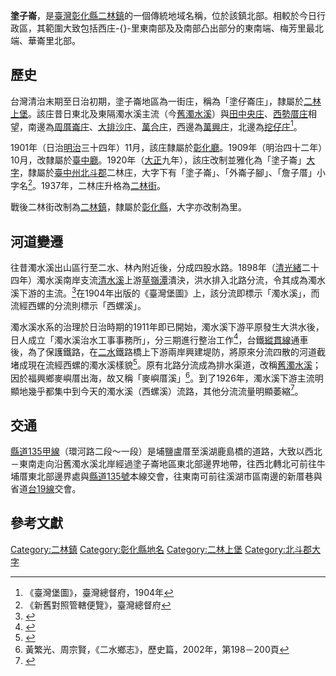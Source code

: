 {{noteTA　
|1 = zh-cn:庄; zh-hk:庄; zh-tw:庄;
}}
'''塗子崙'''，是[[臺灣|臺灣]][[彰化縣|彰化縣]][[二林鎮|二林鎮]]的一個傳統地域名稱，位於該鎮北部。相較於今日行政區，其範圍大致包括西庄-{}-里東南部及及南部凸出部分的東南端、梅芳里最北端、華崙里北部。

==歷史==
台灣清治末期至日治初期，塗子崙地區為一街庄，稱為「塗仔崙庄」，隸屬於[[二林上堡|二林上堡]]。該庄昔日東北及東隔濁水溪主流（今[[舊濁水溪|舊濁水溪]]）與[[田中央_(彰化縣溪湖鎮)|田中央庄]]、[[西勢厝庄|西勢厝庄]]相望，南邊為[[周厝崙庄|周厝崙庄]]、[[大排沙庄|大排沙庄]]、[[萬合庄|萬合庄]]，西邊為[[萬興_(彰化縣)|萬興庄]]，北邊為[[挖子_(彰化縣)|挖仔庄]]<ref>《臺灣堡圖》，臺灣總督府，1904年</ref>。

1901年（日治[[明治|明治]]三十四年）11月，該庄隸屬於[[彰化廳|彰化廳]]。1909年（明治四十二年）10月，改隸屬於[[臺中廳|臺中廳]]。1920年（[[大正|大正]]九年），該庄改制並雅化為「塗子崙」[[大字|大字]]，隸屬於[[臺中州|臺中州]][[北斗郡|北斗郡]]二林庄，大字下有「塗子崙」、「外崙子腳」、「詹子厝」小字名<ref>《新舊對照管轄便覽》，臺灣總督府</ref>。1937年，二林庄升格為[[二林街|二林街]]。

戰後二林街改制為[[二林鎮|二林鎮]]，隸屬於[[彰化縣|彰化縣]]，大字亦改制為里。

==河道變遷==
往昔濁水溪出山區行至二水、林內附近後，分成四股水路。1898年（[[清|清]][[光緒|光緒]]二十四年）濁水溪南岸支流[[清水溪_(南投縣)|清水溪]]上游[[草嶺潭|草嶺潭]]潰決，洪水排入北路分流，令其成為濁水溪下游的主流。<ref name="與河爭地">{{cite web|language=zh-tw|url=http://studentclub.tku.edu.tw/~taiwan/chang/Ershuei-Shiang/index6_3.htm|title=與河爭地 -- 濁水溪河川地的利用與環境變遷|author=張素玢|publisher=淡江大學歷史學系|date=|accessdate=2015-09-02|archive-date=2012-04-15|archive-url=https://web.archive.org/web/20120415113033/http://studentclub.tku.edu.tw/~taiwan/chang/Ershuei-Shiang/index6_3.htm|dead-url=no}}</ref>在1904年出版的《臺灣堡圖》上，該分流即標示「濁水溪」，而流經西螺的分流則標示「西螺溪」。　

濁水溪水系的治理於日治時期的1911年即已開始，濁水溪下游平原發生大洪水後，日人成立「濁水溪治水工事事務所」，分三期進行整治工作<ref name="水利署第四河川局">{{cite web|language=zh-tw|url=http://www.wra04.gov.tw/ct.asp?xItem=60255&ctNode=31519&mp=99|title=清朝、日治時期的濁水溪防洪|author=|publisher=水利署第四河川局|date=|accessdate=2015-09-02|deadurl=yes|archiveurl=https://web.archive.org/web/20160304111521/http://www.wra04.gov.tw/ct.asp?xItem=60255&ctNode=31519&mp=99|archivedate=2016-03-04}}</ref>，台鐵[[縱貫線_(鐵路)|縱貫線]]通車後，為了保護鐵路，在[[二水|二水]]鐵路橋上下游兩岸興建堤防，將原來分流四散的河道截堵成現在流經西螺的濁水溪樣貌<ref name="張炎銘">{{cite book|author=張炎銘|title=遊大河聽故事 |year=2013 |publisher=科技圖書  |location=臺北市 |pages= |isbn=978-957-655-517-6 }}</ref>。原有北路分流成為排水渠道，改稱[[舊濁水溪|舊濁水溪]]；因於福興鄉麥嶼厝出海，故又稱「麥嶼厝溪」<ref>黃繁光、周宗賢，《二水鄉志》，歷史篇，2002年，第198－200頁</ref>。到了1926年，濁水溪下游主流明顯地幾乎都集中到今天的濁水溪（西螺溪）流路，其他分流流量明顯萎縮<ref name="陳榮慶">{{cite web|language=zh-tw|url=http://www.taconet.com.tw/chinq/%BFB%A4%F4%B7%CB.htm|title=濁水溪|author=陳榮慶|publisher=|date=|accessdate=2015-09-02|archive-date=2021-04-13|archive-url=https://web.archive.org/web/20210413040231/http://www.taconet.com.tw/chinq/%BFB%A4%F4%B7%CB.htm|dead-url=no}}</ref>。

==交通==
[[縣道135號#甲線|縣道135甲線]]（環河路二段～一段）是埔鹽盧厝至溪湖鹿島橋的道路，大致以西北－東南走向沿舊濁水溪北岸經過塗子崙地區東北部邊界地帶，往西北轉北可前往牛埔厝東北部邊界處與[[縣道135號|縣道135號]]本線交會，往東南可前往溪湖市區南邊的新厝巷與省道[[台19線|台19線]]交會。

==參考文獻==
{{reflist}}

{{北斗郡}}

[[Category:二林鎮|Category:二林鎮]]
[[Category:彰化縣地名|Category:彰化縣地名]]
[[Category:二林上堡|Category:二林上堡]]
[[Category:北斗郡大字|Category:北斗郡大字]]